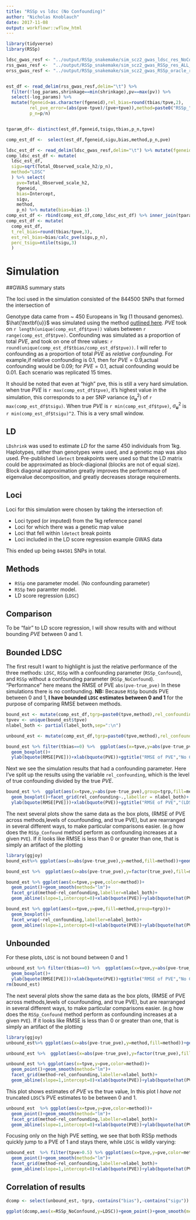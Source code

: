 ```yaml
---
title: "RSSp vs ldsc (No Confounding)"
author: "Nicholas Knoblauch"
date: 2017-11-08
output: workflowr::wflow_html
---
```







```r
library(tidyverse)
library(RSSp)

ldsc_gwas_resf <- "../output/RSSp_snakemake/sim_scz2_gwas_ldsc_res_NoConfound.txt.gz"
rss_gwas_resf <-  "../output/RSSp_snakemake/sim_scz2_gwas_RSSp_res_ALL_NoConfound.txt.gz"
orss_gwas_resf <- "../output/RSSp_snakemake/sim_scz2_gwas_RSSp_oracle_res_ALL_NoConfound.txt.gz"


est_df <- read_delim(rss_gwas_resf,delim="\t") %>% 
  filter(!log_params,shrinkage==min(shrinkage),pv==max(pv)) %>% 
  select(-log_params) %>% 
  mutate(fgeneid=as.character(fgeneid),rel_bias=round(tbias/tpve,2),
         rel_pve_error=(abs(pve-tpve)/(pve+tpve)),method=paste0("RSSp_",method),
         p_n=p/n)


tparam_df<- distinct(est_df,fgeneid,tsigu,tbias,p_n,tpve)

comp_est_df <-  select(est_df,fgeneid,sigu,bias,method,p_n,pve) 

ldsc_est_df <- read_delim(ldsc_gwas_resf,delim="\t") %>% mutate(fgeneid=as.character(fgeneid)) %>% inner_join(tparam_df)
comp_ldsc_est_df <- mutate(
  ldsc_est_df,
  sigu=sqrt(Total_Observed_scale_h2/p_n),
  method="LDSC"
  ) %>% select(
    pve=Total_Observed_scale_h2,
    fgeneid,
    bias=Intercept,
    sigu,
    method,
    p_n) %>% mutate(bias=bias-1)
comp_est_df <- rbind(comp_est_df,comp_ldsc_est_df) %>% inner_join(tparam_df)
comp_est_df <- mutate(
  comp_est_df,
  t_rel_bias=round(tbias/tpve,3),
  est_rel_bias=bias/calc_pve(sigu,p_n),
  perc_tsigu=ntile(tsigu,3)
  )


```

# Simulation

##GWAS summary stats




The loci used in the simulation consisted of the  844500 SNPs that formed the intersection of 

Genotype data came from ~ 450 Europeans in 1kg (1 thousand genomes).  $\hat{\textbf{u}}$ was simulated using the method [outlined here](simulation.html).  $PVE$ took on `r length(unique(comp_est_df$tpve))` values between `r range(comp_est_df$tpve)`. Confounding was simulated as a proportion of total $PVE$, and took on one of three values: `r round(unique(comp_est_df$tbias/comp_est_df$tpve))`.  I will refer to confounding as a proportion of total $PVE$ as _relative confounding_. For example,if relative confounding is $0.1$, then for $PVE=0.9$,actual confounding would be $0.09$; for $PVE=0.1$, actual confounding would be $0.01$.  Each scenario was replicated 15 times.

It should be noted that even at "high" pve, this is still a very hard simulation. when true $PVE$ is `r max(comp_est_df$tpve)`, it's highest value in the simulation, this corresponds to a per SNP variance ($\sigma^2_\textbf{u}$) of `r max(comp_est_df$tsigu)`. When true $PVE$ is `r min(comp_est_df$tpve)`, $\sigma^2_\textbf{u}$ is `r min(comp_est_df$tsigu)^2`. This is a very small window.

## LD

`LDshrink` was used to estimate $LD$ for the same 450 individuals from 1kg.  Haplotypes, rather than genotypes were used, and a genetic map was also used.  Pre-published `ldetect` breakpoints were used so that the LD matrix could be approximated as block-diagional (blocks are not of equal size).  Block diagonal approximation greatly improves the performance of eigenvalue decomposition, and greatly decreases storage requirements.

## Loci
Loci for this simulation were chosen by taking the intersection of:

* Loci typed (or imputed) from the 1kg reference panel
* Loci for which there was a genetic map value
* Loci that fell within `ldetect` break points
* Loci included in the LD score regression example GWAS data

This ended up being `844501` SNPs in total.


## Methods

* `RSSp` one parameter model. (No confounding parameter)
* `RSSp` two paramter model. 
* LD score regression (`LDSC`) 

## Comparison 

To be "fair" to LD score regression, I will show results with and without bounding $PVE$ between 0 and 1. 


## Bounded LDSC


The first result I want to highlight is just the relative performance of the three methods: `LDSC`, `RSSp` with a confounding parameter (`RSSp_Confound`), and `RSSp` without a confounding parameter (`RSSp_NoConfound`).  "Performance" here means the RMSE of PVE `abs(pve-true_pve)`  In these simulations there is no confounding. __NB:__ Because `RSSp` bounds PVE between 0 and 1, __I have bounded `LDSC` estimates between 0 and 1__ for the purpose of comparing RMSE between methods. 

```r
bound_est <- mutate(comp_est_df,tgrp=paste0(tpve,method),rel_confounding=round(tbias/tpve,4),pve=ifelse(pve>1,1,pve)) %>% mutate(true_pve=round(tpve,3),pve=ifelse(pve<0,0,pve))
tpvev <- unique(bound_est$tpve)
nlabel_both <- partial(label_both,sep=":\n")
```

```r
unbound_est <- mutate(comp_est_df,tgrp=paste0(tpve,method),rel_confounding=round(tbias/tpve,4)) %>% mutate(true_pve=round(tpve,3))
```





```r

bound_est %>% filter(tbias==0) %>%  ggplot(aes(x=tpve,y=abs(pve-true_pve),group=tgrp,fill=method))+
  geom_boxplot()+
  ylab(bquote(RMSE[PVE]))+xlab(bquote(PVE))+ggtitle("RMSE of PVE","No Confounding (LDSC bounded between 0 and 1)")
```



Next we see the simulation results that had a confounding parameter. Here I've split up the results using the variable `rel_confounding`, which is the level of true confounding divided by the true $PVE$. 
```r
bound_est %>%  ggplot(aes(x=tpve,y=abs(pve-true_pve),group=tgrp,fill=method))+
  geom_boxplot()+facet_grid(rel_confounding~.,labeller = nlabel_both)+
  ylab(bquote(RMSE[PVE]))+xlab(bquote(PVE))+ggtitle("RMSE of PVE","(LDSC bounded between 0 and 1)")
```


The next several plots show the same data as the box plots, (RMSE of PVE across methods,levels of counfounding, and true PVE), but are rearranged in several different ways, to make particular comparisons easier. (e.g how does the `RSSp_Confound` method perform as confounding increases at a given `PVE`).  If it looks like RMSE is less than 0 or greater than one, that is simply an artifact of the plotting

```r
library(ggjoy)
bound_est%>% ggplot(aes(x=abs(pve-true_pve),y=method,fill=method))+geom_joy()+xlab(bquote(RMSE[PVE]))+facet_grid(true_pve~rel_confounding,labeller=partial(label_both,sep="\n"))
```
```r

bound_est %>%  ggplot(aes(x=abs(pve-true_pve),y=factor(true_pve),fill=method),alpha=0.1)+geom_joy()+xlab(bquote(RMSE[PVE]))+ylab(bquote(PVE))
```


```r
bound_est %>% ggplot(aes(x=tpve,y=pve,color=method))+
  geom_point()+geom_smooth(method="lm")+
  facet_grid(method~rel_confounding,labeller=nlabel_both)+
  geom_abline(slope=1,intercept=0)+xlab(bquote(PVE))+ylab(bquote(hat(PVE)))+ggtitle("Estimated PVE vs True PVE","Bounding LDSC between 0 and 1")
```

```r

bound_est %>% ggplot(aes(x=tpve,y=pve,fill=method,group=tgrp))+
  geom_boxplot()+
  facet_wrap(~rel_confounding,labeller=nlabel_both)+
  geom_abline(slope=1,intercept=0)+xlab(bquote(PVE))+ylab(bquote(hat(PVE)))+ggtitle("Estimated PVE vs True PVE","Bounding LDSC between 0 and 1")
```

## Unbounded

For these plots, `LDSC` is not bound between 0 and 1

```r
unbound_est %>% filter(tbias==0) %>%  ggplot(aes(x=tpve,y=abs(pve-true_pve),group=tgrp,fill=method))+
  geom_boxplot()+
  ylab(bquote(RMSE[PVE]))+xlab(bquote(PVE))+ggtitle("RMSE of PVE","No Confounding")
rm(bound_est)
```


The next several plots show the same data as the box plots, (RMSE of PVE across methods,levels of counfounding, and true PVE), but are rearranged in several different ways, to make particular comparisons easier. (e.g how does the `RSSp_Confound` method perform as confounding increases at a given `PVE`).  If it looks like RMSE is less than 0 or greater than one, that is simply an artifact of the plotting

```r
library(ggjoy)
unbound_est%>% ggplot(aes(x=abs(pve-true_pve),y=method,fill=method))+geom_joy()+xlab(bquote(RMSE[PVE]))+facet_grid(true_pve~rel_confounding,labeller=partial(label_both,sep="\n"))
```
```r

unbound_est %>%  ggplot(aes(x=abs(pve-true_pve),y=factor(true_pve),fill=method))+geom_joy()+xlab(bquote(RMSE[PVE]))+facet_grid(method~rel_confounding,labeller=partial(label_both,sep=":\n"))+ylab(bquote(PVE))
```


```r
unbound_est %>% ggplot(aes(x=tpve,y=pve,color=method))+
  geom_point()+geom_smooth(method="lm")+
  facet_grid(method~rel_confounding,labeller=nlabel_both)+
  geom_abline(slope=1,intercept=0)+xlab(bquote(PVE))+ylab(bquote(hat(PVE)))+ggtitle("Estimated PVE vs True PVE","Bounding LDSC between 0 and 1")
```












This plot shows estimates of $PVE$ vs the true value, In this plot I _have not_ truncated `LDSC`'s PVE estimates to be between 0 and 1.  

```r
unbound_est  %>% ggplot(aes(x=tpve,y=pve,color=method))+
  geom_point()+geom_smooth(method="lm")+
  facet_grid(method~rel_confounding,labeller=nlabel_both)+
  geom_abline(slope=1,intercept=0)+xlab(bquote(PVE))+ylab(bquote(hat(PVE)))+ggtitle("Estimated PVE vs True PVE")
```


Focusing only on the high PVE setting, we see that both RSSp methods quickly jump to a PVE of 1 and stays there, while `LDSC` is wildly varying:

```r
unbound_est  %>% filter(tpve>0.5) %>% ggplot(aes(x=tpve,y=pve,color=method))+
  geom_point()+geom_smooth(method="lm")+
  facet_grid(method~rel_confounding,labeller=nlabel_both)+
  geom_abline(slope=1,intercept=0)+xlab(bquote(PVE))+ylab(bquote(hat(PVE)))+ggtitle("Estimated PVE vs True PVE")
```


## Correlation of results

```r

dcomp <- select(unbound_est,-tgrp,-contains("bias"),-contains("sigu")) %>% spread(method,pve) %>% arrange(as.integer(fgeneid))

ggplot(dcomp,aes(x=RSSp_NoConfound,y=LDSC))+geom_point()+geom_smooth(method="lm")+facet_wrap(~tpve)
```



